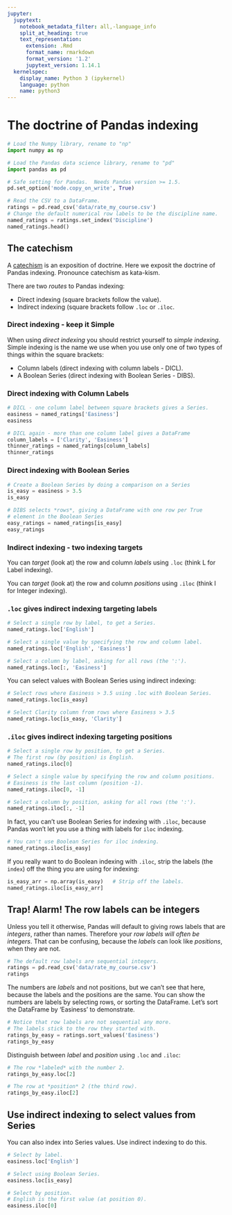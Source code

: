 ```yaml
---
jupyter:
  jupytext:
    notebook_metadata_filter: all,-language_info
    split_at_heading: true
    text_representation:
      extension: .Rmd
      format_name: rmarkdown
      format_version: '1.2'
      jupytext_version: 1.14.1
  kernelspec:
    display_name: Python 3 (ipykernel)
    language: python
    name: python3
---
```


# The doctrine of Pandas indexing

```python
# Load the Numpy library, rename to "np"
import numpy as np

# Load the Pandas data science library, rename to "pd"
import pandas as pd

# Safe setting for Pandas.  Needs Pandas version >= 1.5.
pd.set_option('mode.copy_on_write', True)
```

```python
# Read the CSV to a DataFrame.
ratings = pd.read_csv('data/rate_my_course.csv')
# Change the default numerical row labels to be the discipline name.
named_ratings = ratings.set_index('Discipline')
named_ratings.head()
```

## The catechism


A [catechism](https://en.wikipedia.org/wiki/Catechism) is an exposition of
doctrine.  Here we exposit the doctrine of Pandas indexing.  Pronounce
catechism as kata-kism.

There are two *routes* to Pandas indexing:

* Direct indexing (square brackets follow the value).
* Indirect indexing (square brackets follow `.loc` or `.iloc`.

### Direct indexing - keep it Simple


When using *direct indexing* you should restrict yourself to *simple indexing*.  Simple indexing is the name we use when you use only one of two types of things within the square brackets:

* Column labels (direct indexing with column labels - DICL).
* A Boolean Series (direct indexing with Boolean Series - DIBS).

### Direct indexing with Column Labels

```python
# DICL - one column label between square brackets gives a Series.
easiness = named_ratings['Easiness']
easiness
```

```python
# DICL again - more than one column label gives a DataFrame
column_labels = ['Clarity', 'Easiness']
thinner_ratings = named_ratings[column_labels]
thinner_ratings
```

### Direct indexing with Boolean Series

```python
# Create a Boolean Series by doing a comparison on a Series
is_easy = easiness > 3.5
is_easy
```

```python
# DIBS selects *rows*, giving a DataFrame with one row per True
# element in the Boolean Series
easy_ratings = named_ratings[is_easy]
easy_ratings
```

### Indirect indexing - two indexing targets


You can *target* (look at) the row and column *labels* using `.loc` (think L for Label indexing).

You can *target* (look at) the row and column *positions* using `.iloc` (think I for Integer indexing).

### `.loc` gives indirect indexing targeting labels

```python
# Select a single row by label, to get a Series.
named_ratings.loc['English']
```

```python
# Select a single value by specifying the row and column label.
named_ratings.loc['English', 'Easiness']
```

```python
# Select a column by label, asking for all rows (the ':').
named_ratings.loc[:, 'Easiness']
```

You can select values with Boolean Series using indirect indexing:

```python
# Select rows where Easiness > 3.5 using .loc with Boolean Series.
named_ratings.loc[is_easy]
```

```python
# Select Clarity column from rows where Easiness > 3.5
named_ratings.loc[is_easy, 'Clarity']
```

### `.iloc` gives indirect indexing targeting positions

```python
# Select a single row by position, to get a Series.
# The first row (by position) is English.
named_ratings.iloc[0]
```

```python
# Select a single value by specifying the row and column positions.
# Easiness is the last column (position -1).
named_ratings.iloc[0, -1]
```

```python
# Select a column by position, asking for all rows (the ':').
named_ratings.iloc[:, -1]
```

In fact, you can't use Boolean Series for indexing with `.iloc`, because Pandas
won't let you use a thing with labels for `iloc` indexing.

```python
# You can't use Boolean Series for iloc indexing.
named_ratings.iloc[is_easy]
```

If you really want to do Boolean indexing with `.iloc`, strip the labels (the
`index`) off the thing you are using for indexing:

```python
is_easy_arr = np.array(is_easy)   # Strip off the labels.
named_ratings.iloc[is_easy_arr]
```

## Trap! Alarm!  The row labels can be integers


Unless you tell it otherwise, Pandas will default to giving rows labels that
are *integers*, rather than names.  Therefore your *row labels will often be
integers*. That can be confusing, because the *labels* can look like
*positions*, when they are not.

```python
# The default row labels are sequential integers.
ratings = pd.read_csv('data/rate_my_course.csv')
ratings
```

The numbers are *labels* and not positions, but we can't see that here, because
the labels and the positions are the same.  You can show the numbers are labels
by selecting rows, or sorting the DataFrame.   Let's sort the DataFrame by
'Easiness' to demonstrate.

```python
# Notice that row labels are not sequential any more.
# The labels stick to the row they started with.
ratings_by_easy = ratings.sort_values('Easiness')
ratings_by_easy
```

Distinguish between *label* and *position* using `.loc` and `.iloc`:

```python
# The row *labeled* with the number 2.
ratings_by_easy.loc[2]
```

```python
# The row at *position* 2 (the third row).
ratings_by_easy.iloc[2]
```

## Use indirect indexing to select values from Series

You can also index into Series values.  Use indirect indexing to do this.

```python
# Select by label.
easiness.loc['English']
```

```python
# Select using Boolean Series.
easiness.loc[is_easy]
```

```python
# Select by position.
# English is the first value (at position 0).
easiness.iloc[0]
```
